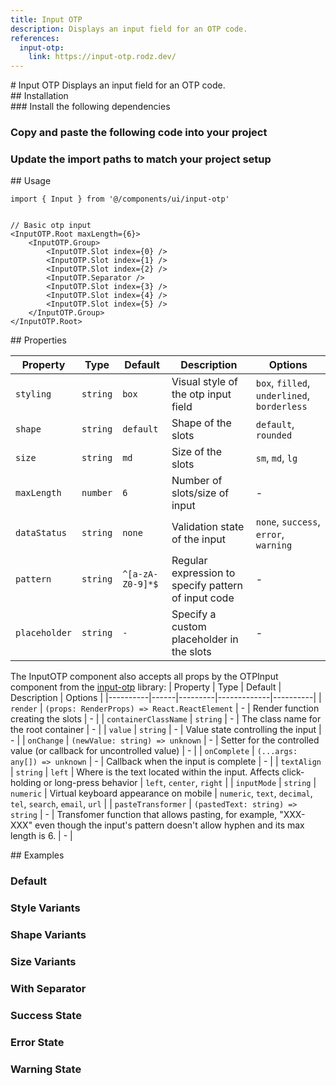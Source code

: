 ```yaml
---
title: Input OTP
description: Displays an input field for an OTP code.
references:
  input-otp:
    link: https://input-otp.rodz.dev/
---
```

<ContentContainer>

<Section gap="1">
# Input OTP
<Paragraph size={'extraLarge'} color={'tertiary'}>Displays an input field for an OTP code.</Paragraph>
<ComponentPreview name="input-otp" withRecipe/>
</Section>

<Section>
## Installation

<Steps>
<Section>
### Install the following dependencies

<InstallTabs pkg="input-otp" />

### Copy and paste the following code into your project

<ComponentSource name="input-otp" />

### Update the import paths to match your project setup

</Section>
</Steps>
</Section>

<Section>
## Usage

```tsx
import { Input } from '@/components/ui/input-otp'
```
```tsx

// Basic otp input
<InputOTP.Root maxLength={6}>
    <InputOTP.Group>
        <InputOTP.Slot index={0} />
        <InputOTP.Slot index={1} />
        <InputOTP.Slot index={2} />
        <InputOTP.Separator />
        <InputOTP.Slot index={3} />
        <InputOTP.Slot index={4} />
        <InputOTP.Slot index={5} />
    </InputOTP.Group>
</InputOTP.Root>
```
</Section>

<Section>
## Properties

| Property | Type | Default | Description | Options |
|----------|------|---------|-------------|----------|
| `styling` | `string` | `box` | Visual style of the otp input field | `box`, `filled`, `underlined`, `borderless`|
| `shape` | `string` | `default` | Shape of the slots | `default`, `rounded` |
| `size` | `string` | `md` | Size of the slots | `sm`, `md`, `lg` |
| `maxLength` | `number` | `6` | Number of slots/size of input | - |
| `dataStatus` | `string` | `none` | Validation state of the input | `none`, `success`, `error`, `warning` |
| `pattern` | `string` | `^[a-zA-Z0-9]*$` | Regular expression to specify pattern of input code | - |
| `placeholder` | `string` | `-` | Specify a custom placeholder in the slots | - |


The InputOTP component also accepts all props by the OTPInput component from the [input-otp](https://input-otp.rodz.dev/) library:
| Property | Type | Default | Description | Options |
|----------|------|---------|-------------|----------|
| `render` | `(props: RenderProps) => React.ReactElement` | - | Render function creating the slots | - |
| `containerClassName` | `string` | - | The class name for the root container | - |
| `value` | `string` | - | Value state controlling the input | - |
| `onChange` | `(newValue: string) => unknown` | - | Setter for the controlled value (or callback for uncontrolled value) | - |
| `onComplete` | `(...args: any[]) => unknown` | - | Callback when the input is complete | - |
| `textAlign` | `string` | `left` | Where is the text located within the input. Affects click-holding or long-press behavior | `left`, `center`, `right` |
| `inputMode` | `string` | `numeric` | Virtual keyboard appearance on mobile | `numeric`, `text`, `decimal`, `tel`, `search`, `email`, `url` |
| `pasteTransformer` | `(pastedText: string) => string` | - | Transfomer function that allows pasting, for example, "XXX-XXX" even though the input's pattern doesn't allow hyphen and its max length is 6. | - |


</Section>

<Section>
## Examples

### Default
<ComponentPreview name="input-otp" />

### Style Variants
<ComponentPreview name="input-otp" file="variants" />

### Shape Variants
<ComponentPreview name="input-otp" file="shape" />

### Size Variants
<ComponentPreview name="input-otp" file="size" />

### With Separator
<ComponentPreview name="input-otp" file="separator" />

### Success State
<ComponentPreview name="input-otp" file="success-otp" />

### Error State
<ComponentPreview name="input-otp" file="error-otp" />

### Warning State
<ComponentPreview name="input-otp" file="warning-otp" />

</Section>
</ContentContainer>